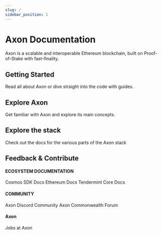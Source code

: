 ```yaml
---
slug: /
sidebar_position: 1
---
```


# Axon Documentation

Axon is a scalable and interoperable Ethereum blockchain, built on Proof-of-Stake with fast-finality.

## Getting Started

Read all about Axon or dive straight into the code with guides.


<div className="row">
    <div className="col col--6 margin-bottom--lg">
        <ImageCard
            title="Developers"
            light={useBaseUrl('/img/developers_light.svg')}
            dark={useBaseUrl('/img/developers_dark.svg')}
            url="https://nervos.org/"
            description="Find key information about developing on Axon."
        />
    </div>
    <div className="col col--6 margin-bottom--lg">
        <ImageCard
            title="Contributers"
            light={useBaseUrl('/img/contributers_light.svg')}
            dark={useBaseUrl('/img/contributers_dark.svg')}
            url="https://nervos.org/"
            description="Everything you need to know as an Axon contributer."
        />
    </div>
</div>

## Explore Axon

Get familiar with Axon and explore its main concepts.

<div className="row">
    <div className="col col--6">
        <ImageCard
            title="Introduction"
            light={useBaseUrl('/img/introduction_light.svg')}
            dark={useBaseUrl('/img/introduction_dark.svg')}
            url="https://nervos.org/"
            description="Read a high-level over of Axon and its architecture"
            imagePosition="right"
        />
    </div>
    <div className="col col--6">
        <ImageCard
            title="Basics"
            light={useBaseUrl('/img/basics_light.svg')}
            dark={useBaseUrl('/img/basics_dark.svg')}
            url="https://nervos.org/"
            description="Start with the basic concepts of Axon，like accounts and transactions"
            imagePosition="right"
        />
    </div>
</div>

## Explore the stack

Check out the docs for the various parts of the Axon stack

<div className="row">
    <div className="col col--4">
        <ImageCard
            title="Cosmos SDK"
            light={useBaseUrl('/img/cosmos_light.svg')}
            dark={useBaseUrl('/img/cosmos_dark.svg')}
            url="https://nervos.org/"
            description="The SDK is the world’s most popular framework for building application-specific blockchains."
            imagePosition="top"
        />
    </div>
    <div className="col col--4">
        <ImageCard
            title="Ethereum"
            light={useBaseUrl('/img/ethereum_light.svg')}
            dark={useBaseUrl('/img/ethereum_dark.svg')}
            url="https://nervos.org/"
            description="Ethereum is a global, open-source platform for decentralized applications."
            imagePosition="top"
        />
    </div>
    <div className="col col--4">
        <ImageCard
            title="Tendermint Core"
            light={useBaseUrl('/img/tendermint_light.svg')}
            dark={useBaseUrl('/img/tendermint_dark.svg')}
            url="https://nervos.org/"
            description="The leading BFT engine for building blockchains, powering Axon."
            imagePosition="top"
        />
    </div>
</div>

## Feedback & Contribute

<div className="row">
    <div className="col col--4">
        <ImageCard
            title="Community"
            light={useBaseUrl('/img/community_light.svg')}
            dark={useBaseUrl('/img/community_dark.svg')}
            url="https://nervos.org/"
            description="Under construction, please wait"
            imagePosition="right"
        />
    </div>
    <div className="col col--4">
        <ImageCard
            title="Feedback"
            light={useBaseUrl('/img/feedback_light.svg')}
            dark={useBaseUrl('/img/feedback_dark.svg')}
            url="https://nervos.org/"
            description="Submit and view feedback for"
            imagePosition="right"
        />
    </div>
    <div className="col col--4">
        <ImageCard
            title="Contribute"
            light={useBaseUrl('/img/contribute_light.svg')}
            dark={useBaseUrl('/img/contribute_dark.svg')}
            url="https://nervos.org/"
            description="Submit request"
            imagePosition="right"
        />
    </div>
</div>


<div className="row text-link">
    <div className="col col--4">
        <h4>ECOSYSTEM DOCUMENTATION</h4>
        <Link to="https://nervos.org/">Cosmos SDK Docs</Link>
        <Link to="https://nervos.org/">Ethereum Docs</Link>
        <Link to="https://nervos.org/">Tendermint Core Docs</Link>
    </div>
    <div className="col col--4">
        <h4>COMMUNITY</h4>
        <Link to="https://nervos.org/">Axon Discord Community</Link>
        <Link to="https://nervos.org/">Axon Commonwealth Forum</Link>
    </div>
    <div className="col col--4">
        <h4>Axon</h4>
        <Link to="https://nervos.org/">Jobs at Axon</Link>
    </div>
</div>
